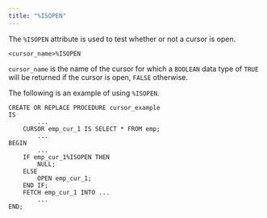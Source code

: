 ```yaml
---
title: "%ISOPEN"
---
```


<div id="%isopen" class="registered_link"></div>

The `%ISOPEN` attribute is used to test whether or not a cursor is open.

```text
<cursor_name>%ISOPEN
```

`cursor_name` is the name of the cursor for which a `BOOLEAN` data type of `TRUE` will be returned if the cursor is open, `FALSE` otherwise.

The following is an example of using `%ISOPEN`.

```text
CREATE OR REPLACE PROCEDURE cursor_example
IS
        ...
    CURSOR emp_cur_1 IS SELECT * FROM emp;
        ...
BEGIN
        ...
    IF emp_cur_1%ISOPEN THEN
        NULL;
    ELSE
        OPEN emp_cur_1;
    END IF;
    FETCH emp_cur_1 INTO ...
        ...
END;
```

